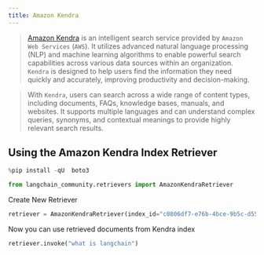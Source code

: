```yaml
---
title: Amazon Kendra
---
```


> [Amazon Kendra](https://docs.aws.amazon.com/kendra/latest/dg/what-is-kendra.html) is an intelligent search service provided by `Amazon Web Services` (`AWS`). It utilizes advanced natural language processing (NLP) and machine learning algorithms to enable powerful search capabilities across various data sources within an organization. `Kendra` is designed to help users find the information they need quickly and accurately, improving productivity and decision-making.

> With `Kendra`, users can search across a wide range of content types, including documents, FAQs, knowledge bases, manuals, and websites. It supports multiple languages and can understand complex queries, synonyms, and contextual meanings to provide highly relevant search results.

## Using the Amazon Kendra Index Retriever

```python
%pip install -qU  boto3
```

```python
from langchain_community.retrievers import AmazonKendraRetriever
```

Create New Retriever

```python
retriever = AmazonKendraRetriever(index_id="c0806df7-e76b-4bce-9b5c-d5582f6b1a03")
```

Now you can use retrieved documents from Kendra index

```python
retriever.invoke("what is langchain")
```

